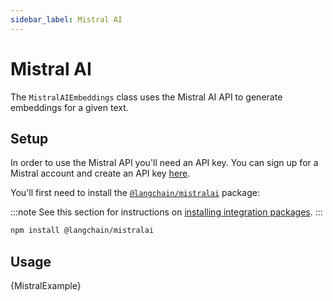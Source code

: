 ```yaml
---
sidebar_label: Mistral AI
---
```


# Mistral AI

The `MistralAIEmbeddings` class uses the Mistral AI API to generate embeddings for a given text.

## Setup

In order to use the Mistral API you'll need an API key. You can sign up for a Mistral account and create an API key [here](https://console.mistral.ai/).

You'll first need to install the [`@langchain/mistralai`](https://www.npmjs.com/package/@langchain/mistralai) package:

:::note
See this section for instructions on [installing integration packages](/docs/get_started/installation#installing-integration-packages).
:::

```bash npm2yarn
npm install @langchain/mistralai
```

## Usage


<CodeBlock language="typescript">{MistralExample}</CodeBlock>

